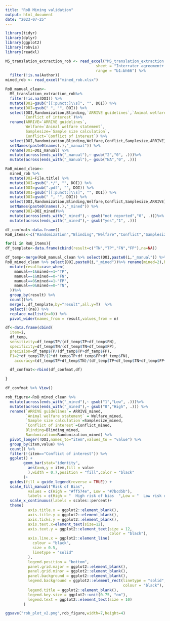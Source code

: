 ```yaml
---
title: "RoB Mining validation"
output: html_document
date: "2023-07-25"
---
```


```r
library(tidyr)
library(dplyr)
library(ggplot2)
library(robvis)
library(readxl)
```

```r
MS_translation_extraction_rob <- read_excel("MS_translation_extraction.xlsx", 
                                        sheet = "Interrater agreement+ Risk of B", 
                                        range = "b1:bh66") %>% 
  filter(!is.na(Author))
mined_rob <- read_excel("mined_rob.xlsx")
```


```r
RoB_manual_clean<-
  MS_translation_extraction_rob%>%
  filter(!is.na(DOI)) %>% 
  mutate(DOI=gsub("[[:punct:]\\s]", "", DOI)) %>% 
  mutate(DOI=gsub(" ", "", DOI)) %>% 
  select(DOI,Randomization,Blinding,`ARRIVE guidelines`,`Animal welfare statement`,`Sample size calculation`,
        `Conflict of interest`)%>% 
  rename(ARRIVE=`ARRIVE guidelines`,
         Welfare=`Animal welfare statement`,
         Samplesize=`Sample size calculation`,
         Conflict=`Conflict of interest`) %>% 
  select(DOI,Randomization,Blinding,Welfare,Conflict,Samplesize,ARRIVE) %>% 
  setNames(paste0(names(.),"_manual")) %>% 
  rename(DOI=DOI_manual) %>% 
  mutate(across(ends_with("_manual"),~ gsub("2","0", .)))%>% 
  mutate(across(ends_with("_manual"),~ gsub("NA","0", .)))
```

```r
RoB_mined_clean<-
  mined_rob %>% 
  mutate(DOI=File.title) %>% 
  mutate(DOI=gsub(".*/", "", DOI)) %>% 
  mutate(DOI=gsub(".pdf", "", DOI)) %>% 
  mutate(DOI=gsub("[[:punct:]\\s]", "", DOI)) %>% 
  mutate(DOI=gsub(" ", "", DOI)) %>% 
  select(DOI,Randomization,Blinding,Welfare,Conflict,Samplesize,ARRIVE) %>% 
  setNames(paste0(names(.),"_mined")) %>% 
  rename(DOI=DOI_mined)%>% 
  mutate(across(ends_with("_mined"),~ gsub("not reported","0", .)))%>% 
  mutate(across(ends_with("_mined"),~ gsub("yes","1", .)))
```

```r
df_confmat<-data.frame()
RoB_items<-c("Randomization","Blinding","Welfare","Conflict","Samplesize","ARRIVE")

for(i in RoB_items){
df_template<-data.frame(cbind(result=c("TN","TP","FN","FP"),na=NA))

df_temp<-merge(RoB_manual_clean %>% select(DOI,paste0(i,"_manual")) %>% rename(manual=2),
RoB_mined_clean %>% select(DOI,paste0(i,"_mined"))%>% rename(mined=2),by="DOI") %>% 
  mutate(result=case_when(
    manual==1&mined==1~"TP",
    manual==1&mined==0~"FN",
    manual==0&mined==1~"FP",
    manual==0&mined==0~"TN",
  ))%>%
  group_by(result) %>% 
  count()%>%
  merge(.,df_template,by="result",all.y=T)  %>%
  select(!(na)) %>%
  replace_na(list(n=0)) %>%
  pivot_wider(names_from = result,values_from = n)

df<-data.frame(cbind(
  item=i,
  df_temp,
  sensitivity=df_temp$TP/(df_temp$TP+df_temp$FN),
  specificity=df_temp$TN/(df_temp$TN+df_temp$FP),
  precision=df_temp$TP/(df_temp$TP+df_temp$FP),
  F1=2*df_temp$TP/(2*df_temp$TP+df_temp$FP+df_temp$FN),
    accuracy=(df_temp$TP+df_temp$TN)/(df_temp$TP+df_temp$TN+df_temp$FP+df_temp$FN)))

  df_confmat<-rbind(df_confmat,df)

}

df_confmat %>% View()

```

```r
rob_figure<-RoB_mined_clean %>% 
  mutate(across(ends_with("_mined"),~ gsub("1","Low", .)))%>% 
  mutate(across(ends_with("_mined"),~ gsub("0","High", .))) %>% 
  rename(`ARRIVE guidelines`= ARRIVE_mined,
         `Animal welfare statement` = Welfare_mined,
         `Sample size calculation`=Samplesize_mined,
         `Conflict of interest`=Conflict_mined,
         Blinding=Blinding_mined,
         Randomization=Randomization_mined) %>% 
  pivot_longer(!DOI,names_to="item",values_to = "value") %>% 
  group_by(item,value) %>% 
  count() %>% 
  filter(!(item=="Conflict of interest")) %>% 
  ggplot() +
        geom_bar(stat="identity",
          aes(x=n,y = item,fill = value
          ),width = 0.7,position = "fill",color = "black"
        )+
  guides(fill = guide_legend(reverse = TRUE)) +
  scale_fill_manual("Risk of Bias",
          values = c(High = "#ff574e", Low = "#7bcd5b"),
          labels = c(High = "  High risk of bias  ",Low = "  Low risk of bias   "))+
  scale_x_continuous(labels = scales::percent)+
  theme(
          axis.title.x = ggplot2::element_blank(),
          axis.title.y = ggplot2::element_blank(),
          axis.ticks.y = ggplot2::element_blank(),
          axis.text.x=element_text(size=12),
          axis.text.y = ggplot2::element_text(size = 12,
                                              color = "black"),
          axis.line.x = ggplot2::element_line(
            colour = "black",
            size = 0.5,
            linetype = "solid"
          ),
          legend.position = "bottom",
          panel.grid.major = ggplot2::element_blank(),
          panel.grid.minor = ggplot2::element_blank(),
          panel.background = ggplot2::element_blank(),
          legend.background = ggplot2::element_rect(linetype = "solid",
                                                    colour = "black"),
          legend.title = ggplot2::element_blank(),
          legend.key.size = ggplot2::unit(0.75, "cm"),
          legend.text = ggplot2::element_text(size = 10)
        )
```

```r
ggsave("rob_plot_v2.png",rob_figure,width=7,height=4)
```












